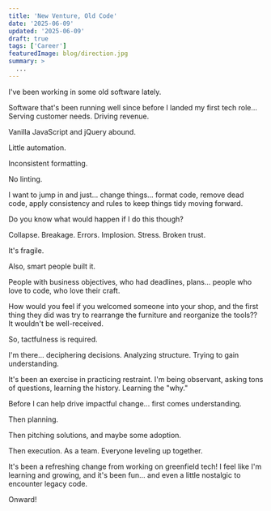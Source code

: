 ```yaml
---
title: 'New Venture, Old Code'
date: '2025-06-09'
updated: '2025-06-09'
draft: true
tags: ['Career']
featuredImage: blog/direction.jpg
summary: >
  ...
---
```


I've been working in some old software lately.

Software that's been running well since before I landed my first tech role... Serving customer
needs. Driving revenue.

Vanilla JavaScript and jQuery abound.

Little automation.

Inconsistent formatting.

No linting.

I want to jump in and just... change things... format code, remove dead code, apply consistency and
rules to keep things tidy moving forward.

Do you know what would happen if I do this though?

Collapse. Breakage. Errors. Implosion. Stress. Broken trust.

It's fragile.

Also, smart people built it.

People with business objectives, who had deadlines, plans... people who love to code, who love their
craft.

How would you feel if you welcomed someone into your shop, and the first thing they did was try to
rearrange the furniture and reorganize the tools?? It wouldn't be well-received.

So, tactfulness is required.

I'm there... deciphering decisions. Analyzing structure. Trying to gain understanding.

It's been an exercise in practicing restraint. I'm being observant, asking tons of questions,
learning the history. Learning the "why."

Before I can help drive impactful change... first comes understanding.

Then planning.

Then pitching solutions, and maybe some adoption.

Then execution. As a team. Everyone leveling up together.

It's been a refreshing change from working on greenfield tech! I feel like I'm learning and growing,
and it's been fun... and even a little nostalgic to encounter legacy code.

Onward!

